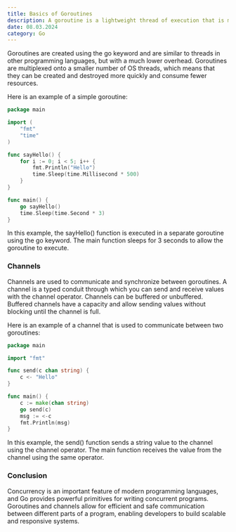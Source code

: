 ```yaml
---
title: Basics of Goroutines
description: A goroutine is a lightweight thread of execution that is managed by the Go runtime.
date: 08.03.2024
category: Go
---
```


Goroutines are created using the go keyword and are similar to threads in other programming languages, but with a much lower overhead. Goroutines are multiplexed onto a smaller number of OS threads, which means that they can be created and destroyed more quickly and consume fewer resources.

Here is an example of a simple goroutine:

```go
package main

import (
    "fmt"
    "time"
)

func sayHello() {
    for i := 0; i < 5; i++ {
        fmt.Println("Hello")
        time.Sleep(time.Millisecond * 500)
    }
}

func main() {
    go sayHello()
    time.Sleep(time.Second * 3)
}
```

In this example, the sayHello() function is executed in a separate goroutine using the go keyword. The main function sleeps for 3 seconds to allow the goroutine to execute.

### Channels

Channels are used to communicate and synchronize between goroutines. A channel is a typed conduit through which you can send and receive values with the channel operator. Channels can be buffered or unbuffered. Buffered channels have a capacity and allow sending values without blocking until the channel is full.

Here is an example of a channel that is used to communicate between two goroutines:

```go
package main

import "fmt"

func send(c chan string) {
    c <- "Hello"
}

func main() {
    c := make(chan string)
    go send(c)
    msg := <-c
    fmt.Println(msg)
}
```

In this example, the send() function sends a string value to the channel using the channel operator. The main function receives the value from the channel using the same operator.

### Conclusion

Concurrency is an important feature of modern programming languages, and Go provides powerful primitives for writing concurrent programs. Goroutines and channels allow for efficient and safe communication between different parts of a program, enabling developers to build scalable and responsive systems.
